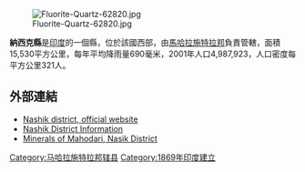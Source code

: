 [[Image:Fluorite-Quartz-62820.jpg|thumb]]

'''納西克縣'''是[[印度|印度]]的一個縣，位於該國西部，由[[馬哈拉施特拉邦|馬哈拉施特拉邦]]負責管轄，面積15,530平方公里，每年平均降雨量690毫米，2001年人口4,987,923，人口密度每平方公里321人。

==外部連結==
*[http://nashik.nic.in Nashik district, official website] {{Wayback|url=http://nashik.nic.in/ |date=20110928054736 }}
*[https://web.archive.org/web/20130729055607/http://www.nashikdiary.com/District/Default.htm Nashik District Information]
*[http://www.mindat.org/loc-55821.html Minerals of Mahodari, Nasik District]

{{coord|19|59|39|N|73|47|50|E|region:IN-MH_type:adm2nd_source:kolossus-nowiki|display=title}}

{{印度行政区划小作品}}
[[Category:马哈拉施特拉邦辖县|Category:马哈拉施特拉邦辖县]]
[[Category:1869年印度建立|Category:1869年印度建立]]